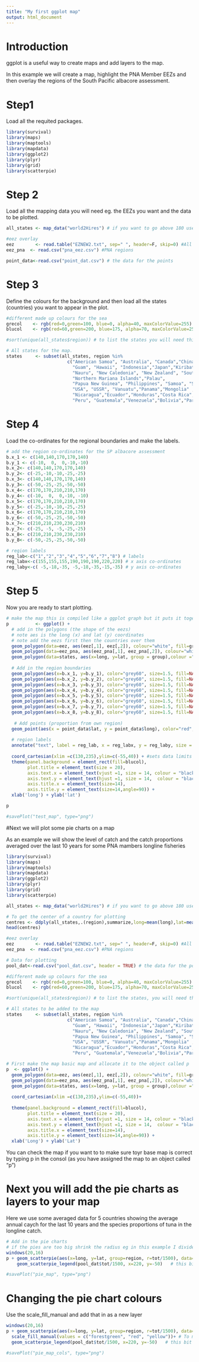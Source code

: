```yaml
---
title: "My first ggplot map"
output: html_document
---
```


# Introduction
ggplot is a useful way to create maps and add layers to the map. 

In this example we will create a map, highlight the PNA Member EEZs and then overlay the regions of the South Pacific albacore assessment.

# Step1 

Load all the requited packages.

```r
library(survival)
library(maps)
library(maptools)
library(mapdata)
library(ggplot2)
library(plyr)
library(grid)
library(scatterpie)
```

# Step 2
Load all the mapping data you will need eg. the EEZs you want and the data to be plotted. 

```r
all_states <- map_data("world2Hires") # if you want to go above 180 use world2Hires else worldHires

#eez overlay
eez        <- read.table("EZNEW2.txt", sep=" ", header=F, skip=0) #All regions
eez_pna  <- read.csv("pna_eez.csv") #PNA regions

point_data<-read.csv("point_dat.csv") # the data for the points

```

# Step 3
Define the colours for the background and then load all the states (countries) you want to appear in the plot.

```r

#different made up colours for the sea
grecol    <- rgb(red=0,green=100, blue=0, alpha=40, maxColorValue=255) #green colour
blucol    <- rgb(red=60,green=200, blue=175, alpha=70, maxColorValue=255)

#sort(unique(all_states$region)) # to list the states you will need this if you want to add countries to your map

# All states for the map.
states     <- subset(all_states, region %in% 
                       c("American Samoa", "Australia", "Canada","China","Cook Islands","Fiji", "French Polynesia", 
                         "Guam", "Hawaii", "Indonesia","Japan","Kiribati", "Marshall Islands", "Mexico", "Micronesia",
                         "Nauru", "New Caledonia", "New Zealand", "South Korea","North Korea" , "Niue", 
                         "Northern Mariana Islands","Palau", 
                         "Papua New Guinea", "Philippines", "Samoa", "Solomon Islands","Tokelau", "Tonga", "Tuvalu", 
                         "USA", "USSR", "Vanuatu","Panama","Mongolia" , "Chile","Argentina", "New Caledonia","Belize",
                         "Nicaragua","Ecuador","Honduras","Costa Rica","Colombia", "Uruguay", "Brazil", 
                         "Peru", "Guatemala","Venezuela","Bolivia","Paraguay" ))
```

# Step 4
Load the co-ordinates for the regional boundaries and make the labels. 

```r
# add the region co-ordinates for the SP albacore assessment 
b.x_1 <- c(140,140,170,170,140)
b.y_1 <- c(-10,  0,  0,-10,-10)
b.x_2<- c(140,140,170,170,140)
b.y_2<- c(-25,-10,-10,-25,-25)
b.x_3<- c(140,140,170,170,140)
b.y_3<- c(-50,-25,-25,-50,-50)
b.x_4<- c(170,170,210,210,170)
b.y_4<- c(-10,  0,  0,-10, -10)
b.x_5<- c(170,170,210,210,170)
b.y_5<- c(-25,-10,-10,-25,-25)
b.x_6<- c(170,170,210,210,170)
b.y_6<- c(-50,-25,-25,-50,-50)
b.x_7<- c(210,210,230,230,210)
b.y_7<- c(-25, -5, -5,-25,-25)
b.x_8<- c(210,210,230,230,210)
b.y_8<- c(-50,-25,-25,-50,-50)

# region labels
reg_lab<-c("1","2","3","4","5","6","7","8") # labels
reg_labx<-c(155,155,155,190,190,190,220,220) # x axis co-ordinates
reg_laby<-c( -5,-18,-35, -5,-18,-35,-15,-35) # y axis co-ordinates
```

# Step 5
Now you are ready to start plotting. 
```r

# make the map this is compiled like a ggplot graph but it puts it together as a series of layers
p          <- ggplot() +
  # add in the polygons (the shape of the eezs)
  # note aes is the long (x) and lat (y) coordinates 
  # note add the eezs first then the countries over them
  geom_polygon(data=eez, aes(eez[,1], eez[,2]), colour="white", fill=grecol) + # All eezs
  geom_polygon(data=eez_pna, aes(eez_pna[,1], eez_pna[,2]), colour="white", fill="blue") + # PNA eezs
  geom_polygon(data=states, aes(x=long, y=lat, group = group),colour ="white",  fill="grey10" ) + # Add the countries
  
  # Add in the region boundaries
  geom_polygon(aes(x=b.x_1, y=b.y_1), color="grey60", size=1.5, fill=NA) +
  geom_polygon(aes(x=b.x_2, y=b.y_2), color="grey60", size=1.5, fill=NA) +
  geom_polygon(aes(x=b.x_3, y=b.y_3), color="grey60", size=1.5, fill=NA) +
  geom_polygon(aes(x=b.x_4, y=b.y_4), color="grey60", size=1.5, fill=NA) +
  geom_polygon(aes(x=b.x_5, y=b.y_5), color="grey60", size=1.5, fill=NA) +
  geom_polygon(aes(x=b.x_6, y=b.y_6), color="grey60", size=1.5, fill=NA) +
  geom_polygon(aes(x=b.x_7, y=b.y_7), color="grey60", size=1.5, fill=NA) +
  geom_polygon(aes(x=b.x_8, y=b.y_8), color="grey60", size=1.5, fill=NA) +
  
   # Add points (proportion from own region)
  geom_point(aes(x = point_data$lat, y = point_data$long), color="red", size=point_data$val, alpha=0.5)+
  
  # region labels
  annotate("text", label = reg_lab, x = reg_labx, y = reg_laby, size = 6, colour = "blue")+ # add in the text you want
  
  coord_cartesian(xlim =c(130,235),ylim=c(-55,40)) + #sets data limits on x and y
  theme(panel.background = element_rect(fill=blucol), 
        plot.title = element_text(size = 20),
        axis.text.x = element_text(vjust =1, size = 14, colour = "black"),
        axis.text.y = element_text(hjust =1, size = 14,  colour = "black"),
        axis.title.x = element_text(size=14),
        axis.title.y = element_text(size=14,angle=90)) +  
  xlab('long') + ylab('lat') 

p

#savePlot("test_map", type="png")

```

#Next we will plot some pie charts on a map 

As an example we will show the level of catch and the catch proportions averaged over the last 10 years for some PNA mambers longline fisheries

```r
library(survival)
library(maps)
library(maptools)
library(mapdata)
library(ggplot2)
library(plyr)
library(grid)
library(scatterpie)

all_states <- map_data("world2Hires") # if you want to go above 180 use world2Hires else worldHires

# To get the center of a country for plotting 
centres <- ddply(all_states,.(region),summarize,long=mean(long),lat=mean(lat))
head(centres)

#eez overlay
eez        <- read.table("EZNEW2.txt", sep=" ", header=F, skip=0) #All regions
eez_pna  <- read.csv("pna_eez.csv") #PNA regions

# Data for plotting 
pool_dat<-read.csv("pool_dat.csv", header = TRUE) # the data for the points

#different made up colours for the sea
grecol    <- rgb(red=0,green=100, blue=0, alpha=40, maxColorValue=255)    # green colour
blucol    <- rgb(red=60,green=200, blue=175, alpha=70, maxColorValue=255)

#sort(unique(all_states$region)) # to list the states, you will need this if you want to add countries to your map

# All states to be added to the map
states     <- subset(all_states, region %in% 
                       c("American Samoa", "Australia", "Canada","China","Cook Islands","Fiji", "French Polynesia", 
                         "Guam", "Hawaii", "Indonesia","Japan","Kiribati", "Marshall Islands", "Mexico", "Micronesia",
                         "Nauru", "New Caledonia", "New Zealand", "South Korea","North Korea" , "Niue", "Northern Mariana Islands","Palau", 
                         "Papua New Guinea", "Philippines", "Samoa", "Solomon Islands","Tokelau", "Tonga", "Tuvalu", 
                         "USA", "USSR", "Vanuatu","Panama","Mongolia" , "Chile","Argentina", "New Caledonia","Belize",
                         "Nicaragua","Ecuador","Honduras","Costa Rica","Colombia", "Uruguay", "Brazil", 
                         "Peru", "Guatemala","Venezuela","Bolivia","Paraguay" ))

# First make the map basic map and allocate it to the object called p
p  <- ggplot() +
  geom_polygon(data=eez, aes(eez[,1], eez[,2]), colour="white", fill=grecol) + # All eezs
  geom_polygon(data=eez_pna, aes(eez_pna[,1], eez_pna[,2]), colour="white", fill="blue") + # PNA eezs
  geom_polygon(data=states, aes(x=long, y=lat, group = group),colour ="white",  fill="grey10" ) + # Add the countries
  
  coord_cartesian(xlim =c(130,235),ylim=c(-55,40))+
  
  theme(panel.background = element_rect(fill=blucol), 
        plot.title = element_text(size = 20),
        axis.text.x = element_text(vjust =1, size = 14, colour = "black"),
        axis.text.y = element_text(hjust =1, size = 14,  colour = "black"),
        axis.title.x = element_text(size=14),
        axis.title.y = element_text(size=14,angle=90)) +  
  xlab('Long') + ylab('Lat')

```

You can check the map if you want to to make sure toyr base map is correct by typing p in the consol (as you have assigned the map to an object called "p")

# Next you will add the pie charts as layers to your map
Here we use some averaged data for 5 countries showing the average annual caych for the last 10 years and the species proportions of tuna in the longline catch. 
```r
# Add in the pie charts 
# if the pies are too big shrink the radius eg in this example I divide by 1500
windows(20,16) 
p + geom_scatterpie(aes(x=long, y=lat, group=region, r=tot/1500), data=pool_dat, cols=c("alb","bet","yft"),  color="black", alpha=.8) + # This adds on the pie chart  cols is the columns used in the pie chart.
    geom_scatterpie_legend(pool_dat$tot/1500, x=220, y=-50)   # this bit adds in the legend and places it at the x and y cordinates

#savePlot("pie_map", type="png")

```

# Changing the pie chart colours
Use the scale_fill_manual and add that in as a new layer
```r
windows(20,16) 
p + geom_scatterpie(aes(x=long, y=lat, group=region, r=tot/1500), data=pool_dat, cols=c("alb","bet","yft"),  color="black", alpha=.8) + 
  scale_fill_manual(values = c("forestgreen", "red", "yellow"))+ # To manually change the colours of the piechart
  geom_scatterpie_legend(pool_dat$tot/1500, x=220, y=-50)   # this bit adds in the legend and places it at the x and y cordinates

#savePlot("pie_map_cols", type="png")
```


